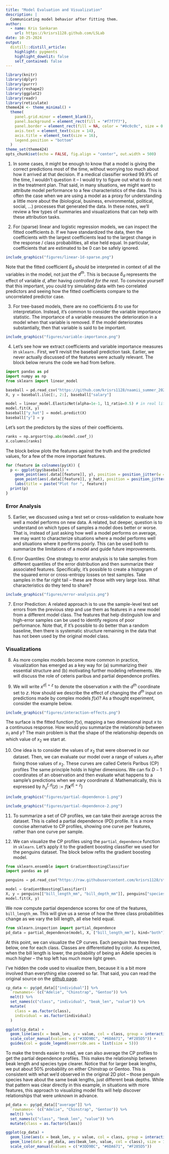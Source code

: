 ```yaml
---
title: "Model Evaluation and Visualization"
description: |
  Communicating model behavior after fitting them.
author:
  - name: Kris Sankaran
    url: https://krisrs1128.github.com/LSLab
date: 10-25-2024
output:
  distill::distill_article:
    highlight: pygments
    highlight_downlit: false
    self_contained: false
---
```



```r
library(knitr)
library(dplyr)
library(purrr)
library(reshape2)
library(ggplot2)
library(readr)
library(reticulate)
theme424 <- theme_minimal() + 
  theme(
    panel.grid.minor = element_blank(),
    panel.background = element_rect(fill = "#f7f7f7"),
    panel.border = element_rect(fill = NA, color = "#0c0c0c", size = 0.6),
    axis.text = element_text(size = 14),
    axis.title = element_text(size = 16),
    legend.position = "bottom"
  )
theme_set(theme424)
opts_chunk$set(echo = FALSE, fig.align = "center", out.width = 500)
```

1. In some cases, it might be enough to know that a model is giving the correct
predictions most of the time, without worrying too much about how it arrived at
that decision. If a medical classifier worked 99.9\% of the time, I wouldn't
question it -- I would try to figure out what to do next in the treatment plan.
That said, in many situations, we might want to attribute model performance to a
few characteristics of the data. This is often the case when we are using a
model as a proxy for understanding a little more about the (biological,
business, environmental, political, social, ...) processes that generated the
data. In these notes, we'll review a few types of summaries and visualizations
that can help with these attribution tasks.

2. For (sparse) linear and logistic regression models, we can inspect the fitted
coefficients $b$. If we have standardized the data, then the coefficients with
the largest coefficients lead to the largest change in the response / class
probabilities, all else held equal. In particular, coefficients that are
estimated to be 0 can be safely ignored.

```r
include_graphics("figures/linear-1d-sparse.png")
```

Note that the fitted coefficient $\hat{b}_{d}$ should be interpreted in context
of all the variables in the model, not just the $d^{th}$. This is because
$\hat{b}_{d}$ represents the effect of variable $d$, after having _controlled for the rest_. To convince yourself that this important, you could try
simulating data with two correlated predictors and seeing how the fitted
coefficients compare to the uncorrelated predictor case.

3. For tree-based models, there are no coefficients $\hat{b}$ to use for
interpretation. Instead, it's common to consider the variable importance
statistic. The importance of a variable measures the deterioration in a model
when that variable is removed. If the model deteriorates substantially, then
that variable is said to be important.

```r
include_graphics("figures/variable-importance.png")
```

4. Let's see how we extract coefficients and variable importance measures in
`sklearn.` First, we'll revisit the baseball prediction task. Earlier, we never
actually discussed of the features were actually relevant. The block below
reruns the code we had from before.

```python
import pandas as pd
import numpy as np
from sklearn import linear_model

baseball = pd.read_csv("https://github.com/krisrs1128/naamii_summer_2023/raw/main/assets/baseball.csv")
X, y = baseball.iloc[:, 2:], baseball["salary"]

model = linear_model.ElasticNet(alpha=1e-1, l1_ratio=0.5) # in real life, have to tune these parameters
model.fit(X, y)
baseball["y_hat"] = model.predict(X)
baseball["y"] = y
```

Let's sort the predictors by the sizes of their coefficients.

```python
ranks = np.argsort(np.abs(model.coef_))
X.columns[ranks]
```
The block below plots the features against the truth and the predicted values, for a few of the more important features.

```r
for (feature in colnames(py$X)) {
  p <- ggplot(py$baseball) +
    geom_point(aes(.data[[feature]], y), position = position_jitter(w =0.1)) +
    geom_point(aes(.data[[feature]], y_hat), position = position_jitter(w =0.1), col = "blue") +
    labs(title = paste("Plot for ", feature))
  print(p)
}
```


### Error Analysis

5. Earlier, we discussed using a test set or cross-validation to evaluate how
well a model performs on new data. A related, but deeper, question is to
understand on which types of samples a model does better or worse. That is,
instead of just asking how well a model performs on average, we may want to
characterize situations where a model performs well and situations where it
performs poorly. This can be used both to summarize the limitations of a model
and guide future improvements.

6. Error Quantiles: One strategy to error analysis is to take samples from
different quantiles of the error distribution and then summarize their
associated features. Specifically, it's possible to create a histogram of the
squared error or cross-entropy losses on test samples. Take samples in the far
right tail -- these are those with very large loss. What characteristics do they
tend to share?

```r
include_graphics("figures/error-analysis.png")
```


7. Error Prediction: A related approach is to use the sample-level test set
errors from the previous step and use them as features in a new model from a
different model class. The features that help distinguish low and high-error
samples can be used to identify regions of poor performance. Note that, if it's
possible to do better than a random baseline, then there is systematic structure
remaining in the data that has not been used by the original model class.

### Visualizations

8. As more complex models become more common in practice, visualization has
emerged as a key way for (a) summarizing their essential structure and (b)
motivating further modeling refinements. We will discuss the role of ceteris
paribus and partial dependence profiles.

9. We will write $x^{d \vert = z}$ to denote the observation $x$ with the
$d^{th}$ coordinate set to $z$. How should we describe the effect of changing
the $d^{th}$ input on predictions made by complex models $f\left(x\right)$? As a
thought experiment, consider the example below. 

```r
include_graphics("figures/interaction-effects.png")
```

The surface is the fitted function $f(x)$, mapping a two dimensional input $x$
to a continuous response. How would you summarize the relationship between $x_1$
and $y$? The main problem is that the shape of the relationship depends on which
value of $x_2$ we start at.

10. One idea is to consider the values of $x_2$ that were observed in our
dataset. Then, we can evaluate our model over a range of values $x_1$ after
fixing those values of $x_2$. These curves are called Ceteris Paribus (CP)
profiles The same principle holds in higher dimensions. We can fix $D−1$
coordinates of an observation and then evaluate what happens to a sample’s
predictions when we vary coordinate $d$. Mathematically, this is expressed by
$h_{x}^{f, d}\left(z\right) := f\left(\mathbf{x}^{d\vert= z}\right)$

```r
include_graphics("figures/partial-dependence-1.png")
```

```r
include_graphics("figures/partial-dependence-2.png")
```

11. To summarize a set of CP profiles, we can take their average across the
dataset. This is called a partial dependence (PD) profile.  It is a more concise
alternative to CP profiles, showing one curve per features, rather than one
curve per sample.

12. We can visualize the CP profiles using the `partial_dependence`
function in `sklearn`. Let's apply it to the gradient boosting classifier we
used for the penguins dataset. The block below refits the gradient boosting
model.

```python
from sklearn.ensemble import GradientBoostingClassifier
import pandas as pd

penguins = pd.read_csv("https://raw.githubusercontent.com/krisrs1128/stat679_code/0330ce6257ff077c5d4ed9f102af6be089f5c486/examples/week6/week6-4/penguins.csv").dropna()

model = GradientBoostingClassifier()
X, y = penguins[["bill_length_mm", "bill_depth_mm"]], penguins["species"]
model.fit(X, y)
```

We now compute partial dependence scores for one of the features,
`bill_length_mm`. This will give us a sense of how the three class probabilities
change as we vary the bill length, all else held equal.


```python
from sklearn.inspection import partial_dependence
pd_data = partial_dependence(model, X, ["bill_length_mm"], kind="both")
```

At this point, we can visualize the CP curves. Each penguin has three lines
below, one for each class. Classes are differentiated by color. As expected,
when the bill length is lower,  the probability of being an Adelie species is
much higher -- the top left has much more light green.

I've hidden the code used to
visualize them, because it is a bit more involved than everything else covered
so far. That said, you can read the original source on the [github page](https://github.com/krisrs1128/winter_school_2021/blob/main/_posts/2021-12-15-session1-4/session1-4.Rmd).

```r
cp_data <- py$pd_data[["individual"]] %>%
  `rownames<-`(c("Adelie", "Chinstrap", "Gentoo")) %>%
  melt() %>%
  set_names(c("class", "individual", "beak_len", "value")) %>%
  mutate(
    class = as.factor(class),
    individual = as.factor(individual)
  )

ggplot(cp_data) +
  geom_line(aes(x = beak_len, y = value, col = class, group = interaction(individual, class)), size = 0.1, alpha = 0.6) +
  scale_color_manual(values = c("#3DD9BC", "#6DA671", "#F285D5")) +
  guides(col = guide_legend(override.aes = list(size = 5)))
```

To make the trends easier to read, we can also average the CP profiles to get
the partial dependence profiles. This makes the relationship between beak length
and species type clearer. Notice that for larger beak lengths, we put about 50%
probability on either Chinstrap or Gentoo. This is consistent with what we'd
observed in the original 2D plot -- those penguin species have about the same
beak lengths, just different beak depths. While that pattern was clear directly
in this example, in situations with more features, this approach to visualizing
model fits will help discover relationships that were unknown in advance.

```r
pd_data <- py$pd_data[["average"]] %>%
  `rownames<-`(c("Adelie", "Chinstrap", "Gentoo")) %>%
  melt() %>%
  set_names(c("class", "beak_len", "value")) %>%
  mutate(class = as.factor(class))

ggplot(cp_data) +
  geom_line(aes(x = beak_len, y = value, col = class, group = interaction(individual, class)), size = 0.1, alpha = 0.1) +
  geom_line(data = pd_data, aes(beak_len, value, col = class), size = 1) +
  scale_color_manual(values = c("#3DD9BC", "#6DA671", "#F285D5"))

```

